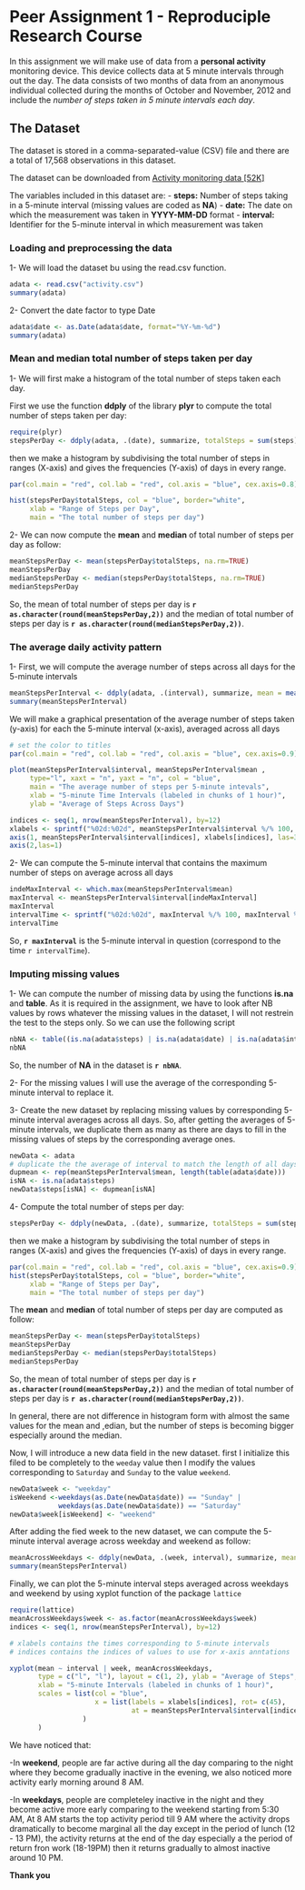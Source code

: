 Peer Assignment 1 - Reproduciple Research Course
========================================================

In this assignment we will make use of data from a **personal activity** monitoring device. This device collects data at 5 minute intervals through out the day. The data consists of two months of data from an anonymous individual collected during the months of October and November, 2012 and include the *number of steps taken in 5 minute intervals each day*.

## The Dataset

The dataset is stored in a comma-separated-value (CSV) file and there are a total of 17,568 observations in this dataset. 

The dataset can be downloaded from [Activity monitoring data [52K]](https://d396qusza40orc.cloudfront.net/repdata%2Fdata%2Factivity.zip)

The variables included in this dataset are:
- **steps:** Number of steps taking in a 5-minute interval (missing values are coded as **NA**)
- **date:** The date on which the measurement was taken in **YYYY-MM-DD**
format
- **interval:** Identifier for the 5-minute interval in which measurement was taken

### Loading and preprocessing the data
1- We will load the dataset bu using the read.csv function.

```r
adata <- read.csv("activity.csv")
summary(adata)
```

2- Convert the date factor to type Date
```r
adata$date <- as.Date(adata$date, format="%Y-%m-%d")
summary(adata)
```

### Mean and median total number of steps taken per day

1- We will first make a histogram of the total number of steps taken each day.

First we use the function **ddply** of the library **plyr** to compute the total number of steps taken per day:

```r
require(plyr)
stepsPerDay <- ddply(adata, .(date), summarize, totalSteps = sum(steps))
```

then we make a histogram by subdivising the total number of steps in ranges (X-axis) and gives the frequencies (Y-axis) of days in every range.

```r
par(col.main = "red", col.lab = "red", col.axis = "blue", cex.axis=0.8)

hist(stepsPerDay$totalSteps, col = "blue", border="white",
     xlab = "Range of Steps per Day", 
     main = "The total number of steps per day")
```

2- We can now compute the **mean** and **median** of total number of steps per day as follow:
```r
meanStepsPerDay <- mean(stepsPerDay$totalSteps, na.rm=TRUE)
meanStepsPerDay
medianStepsPerDay <- median(stepsPerDay$totalSteps, na.rm=TRUE)
medianStepsPerDay
```
So, the mean of total number of steps per day is **`r as.character(round(meanStepsPerDay,2))`** and the median of total number of steps per day is **`r as.character(round(medianStepsPerDay,2))`**.

### The average daily activity pattern

1- First, we will compute the average number of steps across all days for the 5-minute intervals 

```r
meanStepsPerInterval <- ddply(adata, .(interval), summarize, mean = mean(steps, na.rm=TRUE))
summary(meanStepsPerInterval)
```

We will make a graphical presentation of the average number of steps taken (y-axis) for each the 5-minute interval (x-axis), averaged across all days 

```r
# set the color to titles
par(col.main = "red", col.lab = "red", col.axis = "blue", cex.axis=0.9)

plot(meanStepsPerInterval$interval, meanStepsPerInterval$mean , 
     type="l", xaxt = "n", yaxt = "n", col = "blue", 
     main = "The average number of steps per 5-minute intevals",
     xlab = "5-minute Time Intervals (labeled in chunks of 1 hour)", 
     ylab = "Average of Steps Across Days")

indices <- seq(1, nrow(meanStepsPerInterval), by=12)
xlabels <- sprintf("%02d:%02d", meanStepsPerInterval$interval %/% 100, meanStepsPerInterval$interval %% 100)
axis(1, meanStepsPerInterval$interval[indices], xlabels[indices], las=3)
axis(2,las=1)
```

2- We can compute the 5-minute interval that contains the maximum number of steps on average across all days 

```r
indeMaxInterval <- which.max(meanStepsPerInterval$mean)
maxInterval <- meanStepsPerInterval$interval[indeMaxInterval]
maxInterval
intervalTime <- sprintf("%02d:%02d", maxInterval %/% 100, maxInterval %% 100)
intervalTime
```
So, **`r maxInterval`** is the 5-minute interval in question (correspond to the time `r intervalTime`).

### Imputing missing values

1- We can compute the number of missing data by using the functions **is.na** and **table**. As it is required in the assignment, we have to look after NB values by rows whatever the missing values in the dataset, I will not restrein the test to the steps only. So we can use the following script
```r
nbNA <- table((is.na(adata$steps) | is.na(adata$date) | is.na(adata$interval)))[["TRUE"]]
nbNA
```
So, the number of **NA** in the dataset is **`r nbNA`**.

2- For the missing values I will use the average of the corresponding 5-minute interval to replace it.

3- Create the new dataset by replacing missing values by corresponding 5-minute interval averages across all days. So, after getting the averages of 5-minute intervals, we duplicate them as many as there are days to fill in the missing values of steps by the corresponding average ones. 
```r
newData <- adata
# duplicate the the average of interval to match the length of all days
dupmean <- rep(meanStepsPerInterval$mean, length(table(adata$date)))
isNA <- is.na(adata$steps)
newData$steps[isNA] <- dupmean[isNA]
```

4- Compute the total number of steps per day:

```r
stepsPerDay <- ddply(newData, .(date), summarize, totalSteps = sum(steps))
```

then we make a histogram by subdivising the total number of steps in ranges (X-axis) and gives the frequencies (Y-axis) of days in every range.

```r
par(col.main = "red", col.lab = "red", col.axis = "blue", cex.axis=0.9)
hist(stepsPerDay$totalSteps, col = "blue", border="white",
     xlab = "Range of Steps per Day",   
     main = "The total number of steps per day")
```

The **mean** and **median** of total number of steps per day are computed as follow:
```r
meanStepsPerDay <- mean(stepsPerDay$totalSteps)
meanStepsPerDay
medianStepsPerDay <- median(stepsPerDay$totalSteps)
medianStepsPerDay
```
So, the mean of total number of steps per day is **`r as.character(round(meanStepsPerDay,2))`** and the median of total number of steps per day is **`r as.character(round(medianStepsPerDay,2))`**.

In general, there are not difference in histogram form with almost the same values for the mean and ,edian, but the number of steps is becoming bigger especially around the median.


Now, I will introduce a new data field in the new dataset. first I initialize this filed to be completely to the `weeday` value then I modify the values corresponding to `Saturday` and `Sunday` to the value `weekend`.
```r
newData$week <- "weekday"
isWeekend <-weekdays(as.Date(newData$date)) == "Sunday" | 
            weekdays(as.Date(newData$date)) == "Saturday"
newData$week[isWeekend] <- "weekend"
```

After adding the fied week to the new dataset, we can compute the 5-minute interval average across weekday and weekend as follow:

```r
meanAcrossWeekdays <- ddply(newData, .(week, interval), summarize, mean = mean(steps))
summary(meanStepsPerInterval)
```

Finally, we can plot the 5-minute interval steps averaged across weekdays and weekend by using xyplot function of the package `lattice`

```r
require(lattice) 
meanAcrossWeekdays$week <- as.factor(meanAcrossWeekdays$week)
indices <- seq(1, nrow(meanStepsPerInterval), by=12)

# xlabels contains the times corresponding to 5-minute intervals
# indices contains the indices of values to use for x-axis anntations

xyplot(mean ~ interval | week, meanAcrossWeekdays,
       type = c("l", "l"), layout = c(1, 2), ylab = "Average of Steps",
       xlab = "5-minute Intervals (labeled in chunks of 1 hour)",
       scales = list(col = "blue",
                     x = list(labels = xlabels[indices], rot= c(45), 
                              at = meanStepsPerInterval$interval[indices])                     
                  )
       )
```

We have noticed that:

-In **weekend**, people are far active during all the day comparing to the night where they become gradually inactive in the evening, we also noticed more activity early morning around 8 AM.

-In **weekdays**, people are completeley inactive in the night and they become active more early comparing to the weekend starting from 5:30 AM, At 8 AM starts the top activity period till 9 AM where the activity drops dramatically to become marginal all the day except in the period of lunch (12 - 13 PM), the activity returns at the end of the day especially a the period of return fron work (18-19PM) then it returns gradually to almost inactive around 10 PM.

**Thank you**